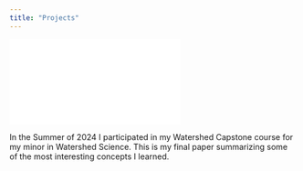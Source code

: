 ```yaml
---
title: "Projects"
---
```


![](Media/McLaughlinC_WR486_FinalPaper.pdf)

In the Summer of 2024 I participated in my Watershed Capstone course for my minor in Watershed Science. This is my final paper summarizing some of the most interesting concepts I learned.
